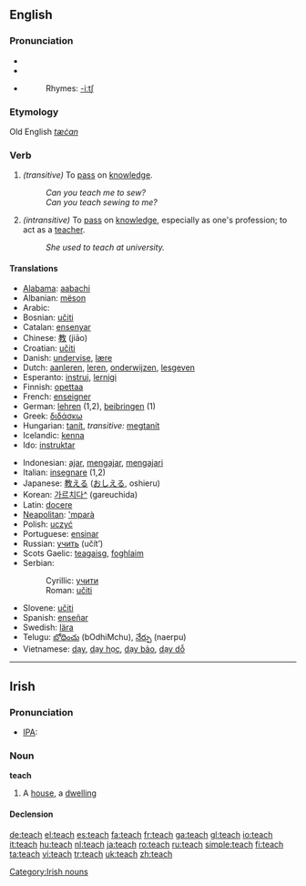 {{see|Teach}}

==English==

===Pronunciation===
*{{SAMPA|/'titS/}}
*{{IPA|/'tiʧ/}}
*{{audio|en-us-teach.ogg|Audio (US)}}
*:Rhymes: [[Rhymes:English:-iːtʃ|-iːtʃ]]
===Etymology===
Old English ''[[tæċan]]''
===Verb===
{{irregverb|'''to teach'''|'''[[teaches]]'''|'''[[taught]]'''|'''[[taught]]'''|'''[[teaching]]'''}}

# ''(transitive)'' To [[pass]] on [[knowledge]].
#:''Can you teach me to sew?''
#:''Can you teach sewing to me?''
# ''(intransitive)'' To [[pass]] on [[knowledge]], especially as one's profession; to act as a [[teacher]].
#:''She used to teach at university.''

====Translations====
{{top}}
*[[Alabama]]: [[aabachi]]
*Albanian: [[mëson]]
*Arabic: {{ARchar|[[علم]]}} {{Unicode|(ʕállama)}}
*Bosnian: [[učiti]]
*Catalan: [[ensenyar]]
*Chinese: [[教]] (jiāo)
*Croatian: [[učiti]]
*Danish: [[undervise]], [[lære]]
*Dutch: [[aanleren]], [[leren]], [[onderwijzen]], [[lesgeven]]
*Esperanto: [[instrui]], [[lernigi]]
*Finnish: [[opettaa]]
*French: [[enseigner]]
*German: [[lehren]] (1,2), [[beibringen]] (1)
*Greek: [[διδάσκω]]
*Hungarian: [[tanít]], ''transitive:'' [[megtanít]]
*Icelandic: [[kenna]] 
*Ido: [[instruktar]]
{{mid}}
*Indonesian: [[ajar]], [[ajar|mengajar]], [[ajar|mengajari]]
*Italian: [[insegnare]] (1,2)
*Japanese: [[教える]] ([[おしえる]], oshieru)
*Korean: [[가르치다]][[:ko:가르치다|^]] (gareuchida)
*Latin: [[docere]]
*[[Neapolitan]]: [['mparà]]
*Polish: [[uczyć]]
*Portuguese: [[ensinar]]
*Russian: [[учить]] (učít’)
*Scots Gaelic: [[teagaisg]], [[foghlaim]]
*Serbian:
*:Cyrillic: [[учити#Serbian|учити]]
*:Roman: [[učiti#Serbian|učiti]]
*Slovene: [[učiti]]
*Spanish: [[enseñar]]
*Swedish: [[lära]]
*Telugu: [[బోధించు]] (bOdhiMchu), [[నేర్పు]] (naerpu)
*Vietnamese: [[dạy]], [[dạy học]], [[dạy bảo]], [[dạy dỗ]]
{{bottom}}

----

==Irish==
===Pronunciation===
*[[w:Irish phonology|IPA]]: {{IPAchar|/tʲax/}}
===Noun===
'''teach''' {{m}}

# A [[house]], a [[dwelling]]

====Declension====
{{ga noun m irreg|t|each|í|ithe|ithe}}

[[Category:Irish nouns]]

[[de:teach]]
[[el:teach]]
[[es:teach]]
[[fa:teach]]
[[fr:teach]]
[[ga:teach]]
[[gl:teach]]
[[io:teach]]
[[it:teach]]
[[hu:teach]]
[[nl:teach]]
[[ja:teach]]
[[ro:teach]]
[[ru:teach]]
[[simple:teach]]
[[fi:teach]]
[[ta:teach]]
[[vi:teach]]
[[tr:teach]]
[[uk:teach]]
[[zh:teach]]